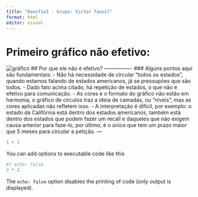 ```yaml
---
title: "Deasfio1 - Grupo: Victor Taouil"
format: html
editor: visual
---
```


# Primeiro gráfico não efetivo:
![gráfico](https://fivethirtyeight.com/wp-content/uploads/2021/09/mithani-sweedler.RECALL-EASY-0910-1.png)
## Por que ele não é efetivo? 
----------------
### Alguns pontos aqui são fundamentais:
- Não há necessidade de circular "todos os estados", quando estamos falando de estados americanos, já se pressupões que são todos. 
  - Dado fato acima citado, há repetição de estados, o que não é efetivo para comunicação. 
- As cores e o formato do gráfico não estão em harmonia, o gráfico de círculos traz a ideia de camadas, ou "níveis", mas as cores aplicadas não refletem isso. 
- A interpretação é difícil, por exemplo: o estado da Califórnia está dentro dos estados americanos, também está dentro dos estados que podem fazer um recall e daqueles que não exigem causa anterior para faze-lo, por último, é o único que tem um prazo maior que 5 meses para circular a petição. 
---

```r
1 + 1
```

You can add options to executable code like this

```r
#| echo: false
2 * 2
```

The `echo: false` option disables the printing of code (only output is displayed).
